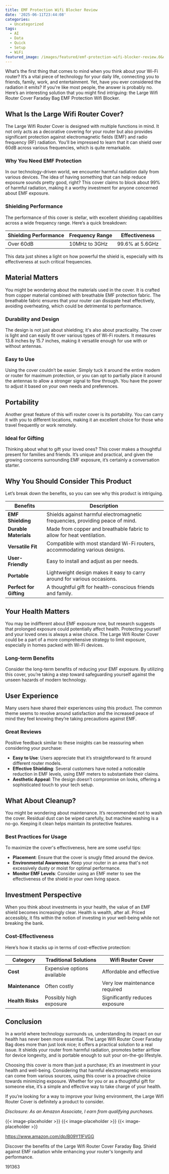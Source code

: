 ```yaml
---
title: EMF Protection Wifi Blocker Review
date: '2025-06-11T23:44:08'
categories:
  - Uncategorized
tags:
  - AI
  - Data
  - Quick
  - Setup
  - WiFi
featured_image: /images/featured/emf-protection-wifi-blocker-review.0&q=80&w=1080
---
```


<p>What’s the first thing that comes to mind when you think about your Wi-Fi router? It’s a vital piece of technology for your daily life, connecting you to friends, family, work, and entertainment. Yet, have you ever considered the radiation it emits? If you're like most people, the answer is probably no. Here’s an interesting solution that you might find intriguing: the Large Wifi Router Cover Faraday Bag EMF Protection Wifi Blocker.</p> <p><a rel="nofollow" target="_blank" title="Large Wifi Router Cover faraDay Bag E M F Protection Wifi Blocker faraDay Cage for Smart Meter Cover E M F Blocker Signal Block E M F shield 5G Protection Radio Frequency Card Holder 13.8 IN*15.7 IN" href="https://www.amazon.com/dp/B09Y11FVGG?tag=8118903-20" style='text-decoration: none; box-shadow: none;'></a></p> <p><a rel="nofollow" target="_blank" title="Get your own Large Wifi Router Cover faraDay Bag E M F Protection Wifi Blocker faraDay Cage for Smart Meter Cover E M F Blocker Signal Block E M F shield 5G Protection Radio Frequency Card Holder 13.8 IN*15.7 IN today." href="https://www.amazon.com/dp/B09Y11FVGG?tag=8118903-20" style='text-decoration: none; box-shadow: none;'></a></p> <h2>What Is the Large Wifi Router Cover?</h2> <p>The Large Wifi Router Cover is designed with multiple functions in mind. It not only acts as a decorative covering for your router but also provides significant protection against electromagnetic fields (EMF) and radio frequency (RF) radiation. You’ll be impressed to learn that it can shield over 60dB across various frequencies, which is quite remarkable.</p> <h3>Why You Need EMF Protection</h3> <p>In our technology-driven world, we encounter harmful radiation daily from various devices. The idea of having something that can help reduce exposure sounds pretty good, right? This cover claims to block about 99% of harmful radiation, making it a worthy investment for anyone concerned about EMF exposure.</p> <h3>Shielding Performance</h3> <p>The performance of this cover is stellar, with excellent shielding capabilities across a wide frequency range. Here’s a quick breakdown:</p> <table> <thead> <tr> <th>Shielding Performance</th> <th>Frequency Range</th> <th>Effectiveness</th> </tr> </thead> <tbody> <tr> <td>Over 60dB</td> <td>10MHz to 3GHz</td> <td>99.6% at 5.6GHz</td> </tr> </tbody> </table> <p>This data just shines a light on how powerful the shield is, especially with its effectiveness at such critical frequencies.</p> <h2>Material Matters</h2> <p>You might be wondering about the materials used in the cover. It is crafted from copper material combined with breathable EMF protection fabric. The breathable fabric ensures that your router can dissipate heat effectively, avoiding overheating, which could be detrimental to performance.</p> <h3>Durability and Design</h3> <p>The design is not just about shielding; it's also about practicality. The cover is light and can easily fit over various types of Wi-Fi routers. It measures 13.8 inches by 15.7 inches, making it versatile enough for use with or without antennas.</p> <h3>Easy to Use</h3> <p>Using the cover couldn’t be easier. Simply tuck it around the entire modem or router for maximum protection, or you can opt to partially place it around the antennas to allow a stronger signal to flow through. You have the power to adjust it based on your own needs and preferences.</p> <p><a rel="nofollow" target="_blank" title="Large Wifi Router Cover faraDay Bag E M F Protection Wifi Blocker faraDay Cage for Smart Meter Cover E M F Blocker Signal Block E M F shield 5G Protection Radio Frequency Card Holder 13.8 IN*15.7 IN" href="https://www.amazon.com/dp/B09Y11FVGG?tag=8118903-20" style='text-decoration: none; box-shadow: none;'></a></p> <p><a rel="nofollow" target="_blank" title="See the Large Wifi Router Cover faraDay Bag E M F Protection Wifi Blocker faraDay Cage for Smart Meter Cover E M F Blocker Signal Block E M F shield 5G Protection Radio Frequency Card Holder 13.8 IN*15.7 IN in detail." href="https://www.amazon.com/dp/B09Y11FVGG?tag=8118903-20" style='text-decoration: none; box-shadow: none;'></a></p> </p><p></p><p></p><p></p><p></p><p></p><p><h2>Portability</h2> <p>Another great feature of this wifi router cover is its portability. You can carry it with you to different locations, making it an excellent choice for those who travel frequently or work remotely.</p> <h3>Ideal for Gifting</h3> <p>Thinking about what to gift your loved ones? This cover makes a thoughtful present for families and friends. It’s unique and practical, and given the growing concerns surrounding EMF exposure, it’s certainly a conversation starter.</p> <h2>Why You Should Consider This Product</h2> <p>Let’s break down the benefits, so you can see why this product is intriguing.</p> <table> <thead> <tr> <th>Benefits</th> <th>Description</th> </tr> </thead> <tbody> <tr> <td><strong>EMF Shielding</strong></td> <td>Shields against harmful electromagnetic frequencies, providing peace of mind.</td> </tr> <tr> <td><strong>Durable Materials</strong></td> <td>Made from copper and breathable fabric to allow for heat ventilation.</td> </tr> <tr> <td><strong>Versatile Fit</strong></td> <td>Compatible with most standard Wi-Fi routers, accommodating various designs.</td> </tr> <tr> <td><strong>User-Friendly</strong></td> <td>Easy to install and adjust as per needs.</td> </tr> <tr> <td><strong>Portable</strong></td> <td>Lightweight design makes it easy to carry around for various occasions.</td> </tr> <tr> <td><strong>Perfect for Gifting</strong></td> <td>A thoughtful gift for health-conscious friends and family.</td> </tr> </tbody> </table> <p><a rel="nofollow" target="_blank" title="Large Wifi Router Cover faraDay Bag E M F Protection Wifi Blocker faraDay Cage for Smart Meter Cover E M F Blocker Signal Block E M F shield 5G Protection Radio Frequency Card Holder 13.8 IN*15.7 IN" href="https://www.amazon.com/dp/B09Y11FVGG?tag=8118903-20" style='text-decoration: none; box-shadow: none;'></a></p> <h2>Your Health Matters</h2> <p>You may be indifferent about EMF exposure now, but research suggests that prolonged exposure could potentially affect health. Protecting yourself and your loved ones is always a wise choice. The Large Wifi Router Cover could be a part of a more comprehensive strategy to limit exposure, especially in homes packed with Wi-Fi devices.</p> <h3>Long-term Benefits</h3> <p>Consider the long-term benefits of reducing your EMF exposure. By utilizing this cover, you’re taking a step toward safeguarding yourself against the unseen hazards of modern technology.</p> <h2>User Experience</h2> <p>Many users have shared their experiences using this product. The common theme seems to revolve around satisfaction and the increased peace of mind they feel knowing they’re taking precautions against EMF.</p> <h3>Great Reviews</h3> <p>Positive feedback similar to these insights can be reassuring when considering your purchase:</p> <ul> <li> <strong>Easy to Use</strong>: Users appreciate that it’s straightforward to fit around different router models.</li> <li> <strong>Effective Shielding</strong>: Several customers have noted a noticeable reduction in EMF levels, using EMF meters to substantiate their claims.</li> <li> <strong>Aesthetic Appeal</strong>: The design doesn’t compromise on looks, offering a sophisticated touch to your tech setup.</li> </ul> <p><a rel="nofollow" target="_blank" title="Large Wifi Router Cover faraDay Bag E M F Protection Wifi Blocker faraDay Cage for Smart Meter Cover E M F Blocker Signal Block E M F shield 5G Protection Radio Frequency Card Holder 13.8 IN*15.7 IN" href="https://www.amazon.com/dp/B09Y11FVGG?tag=8118903-20" style='text-decoration: none; box-shadow: none;'></a></p> <h2>What About Cleanup?</h2> <p>You might be wondering about maintenance. It’s recommended not to wash the cover. Residual dust can be wiped carefully, but machine washing is a no-go. Keeping it clean helps maintain its protective features.</p> <h3>Best Practices for Usage</h3> <p>To maximize the cover's effectiveness, here are some useful tips:</p> <ul> <li> <strong>Placement</strong>: Ensure that the cover is snugly fitted around the device.</li> <li> <strong>Environmental Awareness</strong>: Keep your router in an area that's not excessively dusty or moist for optimal performance.</li> <li> <strong>Monitor EMF Levels</strong>: Consider using an EMF meter to see the effectiveness of the shield in your own living space.</li> </ul> <h2>Investment Perspective</h2> <p>When you think about investments in your health, the value of an EMF shield becomes increasingly clear. Health is wealth, after all. Priced accessibly, it fits within the notion of investing in your well-being while not breaking the bank.</p> <h3>Cost-Effectiveness</h3> <p>Here’s how it stacks up in terms of cost-effective protection:</p> <table> <thead> <tr> <th>Category</th> <th>Traditional Solutions</th> <th>Wifi Router Cover</th> </tr> </thead> <tbody> <tr> <td><strong>Cost</strong></td> <td>Expensive options available</td> <td>Affordable and effective</td> </tr> <tr> <td><strong>Maintenance</strong></td> <td>Often costly</td> <td>Very low maintenance required</td> </tr> <tr> <td><strong>Health Risks</strong></td> <td>Possibly high exposure</td> <td>Significantly reduces exposure</td> </tr> </tbody> </table> <p><a rel="nofollow" target="_blank" title="Large Wifi Router Cover faraDay Bag E M F Protection Wifi Blocker faraDay Cage for Smart Meter Cover E M F Blocker Signal Block E M F shield 5G Protection Radio Frequency Card Holder 13.8 IN*15.7 IN" href="https://www.amazon.com/dp/B09Y11FVGG?tag=8118903-20" style='text-decoration: none; box-shadow: none;'></a></p> <h2>Conclusion</h2> <p>In a world where technology surrounds us, understanding its impact on our health has never been more essential. The Large Wifi Router Cover Faraday Bag does more than just look nice; it offers a practical solution to a real issue. It shields your router from harmful radiation, promotes better airflow for device longevity, and is portable enough to suit your on-the-go lifestyle.</p> <p>Choosing this cover is more than just a purchase; it’s an investment in your health and well-being. Considering that harmful electromagnetic emissions can come from various sources, using this cover is a proactive choice towards minimizing exposure. Whether for you or as a thoughtful gift for someone else, it’s a simple and effective way to take charge of your health.</p> <p>If you’re looking for a way to improve your living environment, the Large Wifi Router Cover is definitely a product to consider.</p> <p><a rel="nofollow" target="_blank" title="Click to view the Large Wifi Router Cover faraDay Bag E M F Protection Wifi Blocker faraDay Cage for Smart Meter Cover E M F Blocker Signal Block E M F shield 5G Protection Radio Frequency Card Holder 13.8 IN*15.7 IN." href="https://www.amazon.com/dp/B09Y11FVGG?tag=8118903-20" style='text-decoration: none; box-shadow: none;'></a></p> <p><i>Disclosure: As an Amazon Associate, I earn from qualifying purchases.</i></p>
{{< image-placeholder >}}
{{< image-placeholder >}}
{{< image-placeholder >}}




https://www.amazon.com/dp/B09Y11FVGG

Discover the benefits of the Large Wifi Router Cover Faraday Bag. Shield against EMF radiation while enhancing your router's longevity and performance.

191363
